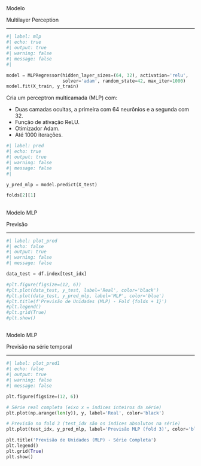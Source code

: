 
##  {#mlp data-menu-title="Modelo MLP"}

[Modelo]{.slide-title}

[Multilayer Perception]{.custom-subtitle2}

<hr>

```python
#| label: mlp
#| echo: true
#| output: true
#| warning: false
#| message: false
#| 

model = MLPRegressor(hidden_layer_sizes=(64, 32), activation='relu',
                     solver='adam', random_state=42, max_iter=1000)
model.fit(X_train, y_train)

```

::: body-text-s

Cria um perceptron multicamada (MLP) com:

- Duas camadas ocultas, a primeira com 64 neurônios e a segunda com 32.
- Função de ativação ReLU.
- Otimizador Adam.
- Até 1000 iterações.

:::

```python
#| label: pred
#| echo: true
#| output: true
#| warning: false
#| message: false
#| 

y_pred_mlp = model.predict(X_test)

folds[2][1]
```

##  {#mlp_pred data-menu-title="Modelo MLP: Gráfico"}

[Modelo MLP]{.slide-title}

[Previsão]{.custom-subtitle2}

<hr>

```python
#| label: plot_pred
#| echo: false
#| output: true
#| warning: false
#| message: false

data_test = df.index[test_idx]

#plt.figure(figsize=(12, 6))
#plt.plot(data_test, y_test, label='Real', color='black')
#plt.plot(data_test, y_pred_mlp, label='MLP', color='blue')
#plt.title(f'Previsão de Unidades (MLP) - Fold {folds + 1}')
#plt.legend()
#plt.grid(True)
#plt.show()
```

##  {#mlp_pred_series data-menu-title="Modelo MLP: Gráfico de predição"}

[Modelo MLP]{.slide-title}

[Previsão na série temporal]{.custom-subtitle2}

<hr>

```python
#| label: plot_pred1
#| echo: false
#| output: true
#| warning: false
#| message: false

plt.figure(figsize=(12, 6))

# Série real completa (eixo x = índices inteiros da série)
plt.plot(np.arange(len(y)), y, label='Real', color='black')

# Previsão no fold 3 (test_idx são os índices absolutos na série)
plt.plot(test_idx, y_pred_mlp, label='Previsão MLP (fold 3)', color='blue')

plt.title('Previsão de Unidades (MLP) - Série Completa')
plt.legend()
plt.grid(True)
plt.show()
```



